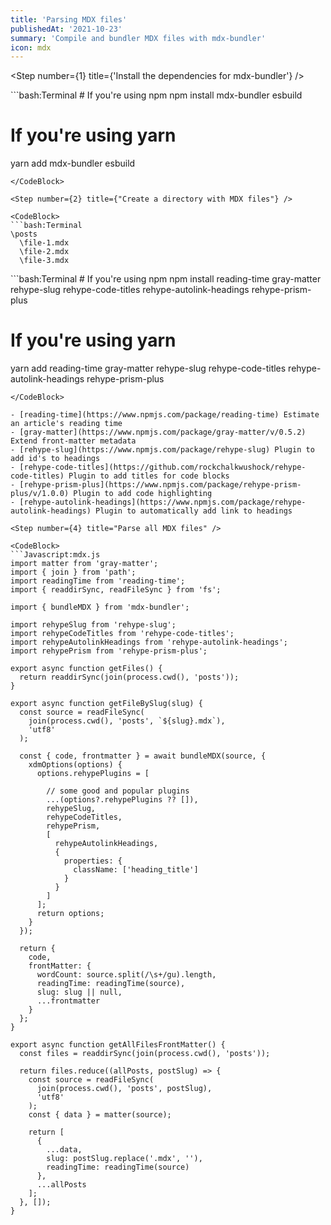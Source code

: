 ```yaml
---
title: 'Parsing MDX files'
publishedAt: '2021-10-23'
summary: 'Compile and bundler MDX files with mdx-bundler'
icon: mdx
---
```


<Step number={1} title={'Install the dependencies for mdx-bundler'} />

<CodeBlock>
```bash:Terminal
# If you're using npm
npm install mdx-bundler esbuild

# If you're using yarn

yarn add mdx-bundler esbuild

````
</CodeBlock>

<Step number={2} title={"Create a directory with MDX files"} />

<CodeBlock>
```bash:Terminal
\posts
  \file-1.mdx
  \file-2.mdx
  \file-3.mdx
````

</CodeBlock>

<Step number={3} title='Install necessary Plugins' />

<CodeBlock>
```bash:Terminal
# If you're using npm
npm install reading-time gray-matter rehype-slug rehype-code-titles rehype-autolink-headings rehype-prism-plus

# If you're using yarn

yarn add reading-time gray-matter rehype-slug rehype-code-titles rehype-autolink-headings rehype-prism-plus

````
</CodeBlock>

- [reading-time](https://www.npmjs.com/package/reading-time) Estimate an article's reading time
- [gray-matter](https://www.npmjs.com/package/gray-matter/v/0.5.2) Extend front-matter metadata
- [rehype-slug](https://www.npmjs.com/package/rehype-slug) Plugin to add id's to headings
- [rehype-code-titles](https://github.com/rockchalkwushock/rehype-code-titles) Plugin to add titles for code blocks
- [rehype-prism-plus](https://www.npmjs.com/package/rehype-prism-plus/v/1.0.0) Plugin to add code highlighting
- [rehype-autolink-headings](https://www.npmjs.com/package/rehype-autolink-headings) Plugin to automatically add link to headings

<Step number={4} title="Parse all MDX files" />

<CodeBlock>
```Javascript:mdx.js
import matter from 'gray-matter';
import { join } from 'path';
import readingTime from 'reading-time';
import { readdirSync, readFileSync } from 'fs';

import { bundleMDX } from 'mdx-bundler';

import rehypeSlug from 'rehype-slug';
import rehypeCodeTitles from 'rehype-code-titles';
import rehypeAutolinkHeadings from 'rehype-autolink-headings';
import rehypePrism from 'rehype-prism-plus';

export async function getFiles() {
  return readdirSync(join(process.cwd(), 'posts'));
}

export async function getFileBySlug(slug) {
  const source = readFileSync(
    join(process.cwd(), 'posts', `${slug}.mdx`),
    'utf8'
  );

  const { code, frontmatter } = await bundleMDX(source, {
    xdmOptions(options) {
      options.rehypePlugins = [

        // some good and popular plugins
        ...(options?.rehypePlugins ?? []),
        rehypeSlug,
        rehypeCodeTitles,
        rehypePrism,
        [
          rehypeAutolinkHeadings,
          {
            properties: {
              className: ['heading_title']
            }
          }
        ]
      ];
      return options;
    }
  });

  return {
    code,
    frontMatter: {
      wordCount: source.split(/\s+/gu).length,
      readingTime: readingTime(source),
      slug: slug || null,
      ...frontmatter
    }
  };
}

export async function getAllFilesFrontMatter() {
  const files = readdirSync(join(process.cwd(), 'posts'));

  return files.reduce((allPosts, postSlug) => {
    const source = readFileSync(
      join(process.cwd(), 'posts', postSlug),
      'utf8'
    );
    const { data } = matter(source);

    return [
      {
        ...data,
        slug: postSlug.replace('.mdx', ''),
        readingTime: readingTime(source)
      },
      ...allPosts
    ];
  }, []);
}

````

</CodeBlock>
